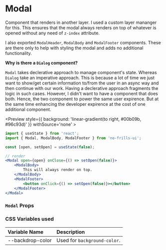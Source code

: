 
<Meta title='Components/Modal' compopent={Modal}/>

# Modal

Component that renders in another layer. I used a custom layer mananger for this. This ensures that the
modal always renders on top of whatever is opened without any need of `z-index` attribute.

I also exported `ModalHeader`, `ModalBody` and `ModalFooter` components. These are there only to help with
styling the modal and adds no additional functionality.

**Why is there a `Dialog` component?**

`Modal` takes declerative approach to manage component's state. Whereas `Dialog` take an imperative approach.
This is because a lot of time we just want to show/get certain information to/from the user in an async way
and then continue with our work. Having a declerative approach fragments the logic in such cases. However, I
didn't want to have a component that does both. Hence, the two component to power the same user expirence.
But at the same time enhancing the developer expirence at the cost of one additional component.

<Preview style={{ background: 'linear-gradient(to right, #00b09b, #96c93d)' }} withSource='none' >
    <ModalDemo />
</Preview>

```jsx
import { useState } from 'react';
import { Modal, ModalBody, ModalFooter } from 'no-frills-ui';

const [open, setOpen] = useState(false);

// render
<Modal open={open} onClose={() => setOpen(false)}>
    <ModalBody>
        This will always render on top.
    </ModalBody>
    <ModalFooter>
        <button onClick={() => setOpen(false)}></button>
    </ModalFooter>
</Modal>
```

### `Modal` Props

<Props of={Modal} />

### CSS Variables used

| Variable Name | Description |
| :- | :- |
| --backdrop-color | Used for `background-color`. |